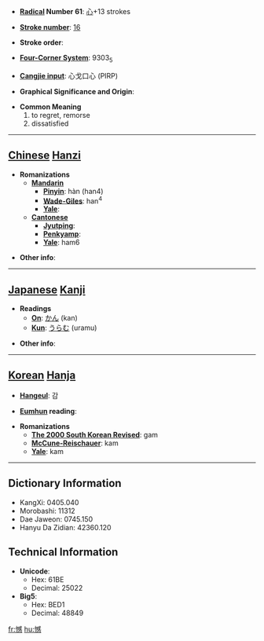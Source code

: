 * '''[[Wiktionary:Chinese radical index| Radical]] Number 61''': [[Wiktionary:Chinese radical index 心|心]]+13 strokes

* '''[[Wiktionary:Chinese total strokes index|Stroke number]]''': [[Wiktionary:Chinese total strokes index 16|16]]

* '''Stroke order''': 

* '''[[Wiktionary:Chinese four corner index|Four-Corner System]]''': 9303<sub>5</sub>

* '''[[Wiktionary:Chinese Cangjie index|Cangjie input]]''': 心戈口心 (PIRP)

* '''Graphical Significance and Origin''': 

* '''Common Meaning'''
*#to regret, remorse
*# dissatisfied


----

== [[Chinese]] [[Hanzi]] ==

* '''Romanizations'''
** '''[[Mandarin]]'''
*** '''[[Pinyin]]''': hàn (han4)
*** '''[[Wade-Giles]]''': han<sup>4</sup>
*** '''[[Yale]]''': 
** '''[[Cantonese]]'''
*** '''[[Jyutping]]''':
*** '''[[Penkyamp]]''': 
*** '''[[Yale]]''': ham6

* '''Other info''': 

----

== [[Japanese]] [[Kanji]] ==

* '''Readings'''
** '''[[On]]''': [[かん]] (kan)
** '''[[Kun]]''': [[うらむ]] (uramu)

* '''Other info''':  

----

== [[Korean]] [[Hanja]] ==

* '''[[Hangeul]]''': 감

* '''[[Eumhun]] reading''': 

* '''Romanizations'''
** '''[[The 2000 South Korean Revised Romanization|The 2000 South Korean Revised]]''': gam
** '''[[McCune-Reischauer]]''': kam
** '''[[Yale]]''': kam

----

== Dictionary Information ==

* KangXi: 0405.040
* Morobashi: 11312
* Dae Jaweon: 0745.150
* Hanyu Da Zidian: 42360.120

== Technical Information ==

* '''Unicode''':
** Hex: 61BE
** Decimal: 25022
* '''Big5''':
** Hex: BED1
** Decimal: 48849

[[fr:憾]]
[[hu:憾]]